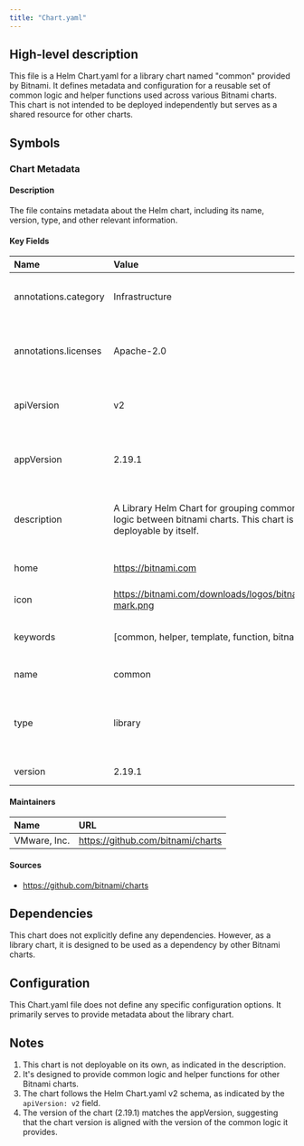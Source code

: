 ```yaml
---
title: "Chart.yaml"
---
```


## High-level description
This file is a Helm Chart.yaml for a library chart named "common" provided by Bitnami. It defines metadata and configuration for a reusable set of common logic and helper functions used across various Bitnami charts. This chart is not intended to be deployed independently but serves as a shared resource for other charts.

## Symbols

### Chart Metadata
#### Description
The file contains metadata about the Helm chart, including its name, version, type, and other relevant information.

#### Key Fields
| Name | Value | Description |
|:-----|:------|:------------|
| annotations.category | Infrastructure | Categorizes the chart as infrastructure-related |
| annotations.licenses | Apache-2.0 | Specifies the license under which the chart is distributed |
| apiVersion | v2 | Indicates the version of the Chart.yaml schema |
| appVersion | 2.19.1 | Specifies the version of the application this chart represents |
| description | A Library Helm Chart for grouping common logic between bitnami charts. This chart is not deployable by itself. | Provides a brief explanation of the chart's purpose |
| home | https://bitnami.com | URL of the project's homepage |
| icon | https://bitnami.com/downloads/logos/bitnami-mark.png | URL of the chart's icon |
| keywords | [common, helper, template, function, bitnami] | List of keywords associated with the chart |
| name | common | The name of the chart |
| type | library | Specifies that this is a library chart, not meant for direct deployment |
| version | 2.19.1 | The version of the chart itself |

#### Maintainers
| Name | URL |
|:-----|:----|
| VMware, Inc. | https://github.com/bitnami/charts |

#### Sources
- https://github.com/bitnami/charts

## Dependencies
This chart does not explicitly define any dependencies. However, as a library chart, it is designed to be used as a dependency by other Bitnami charts.

## Configuration
This Chart.yaml file does not define any specific configuration options. It primarily serves to provide metadata about the library chart.

## Notes
1. This chart is not deployable on its own, as indicated in the description.
2. It's designed to provide common logic and helper functions for other Bitnami charts.
3. The chart follows the Helm Chart.yaml v2 schema, as indicated by the `apiVersion: v2` field.
4. The version of the chart (2.19.1) matches the appVersion, suggesting that the chart version is aligned with the version of the common logic it provides.